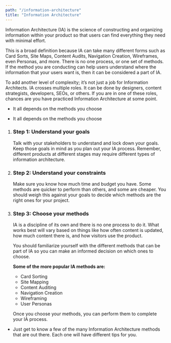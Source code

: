 ```yaml
---
path: "/information-architecture"
title: "Information Architecture"
---
```






<MethodLayout pageTitle={props.pageContext.frontmatter.title} method={currentMethod}>
  <SEO title={props.pageContext.frontmatter.title} />

<MethodSectionWhatIs method={currentMethod} title="What is Information Architecture?">
  <p>
    Information Architecture (IA) is the science of constructing and organizing information within your product so that users can find everything they need with minimal effort. 
    </p>
  <p>
  This is a broad definition because IA can take many different forms such as Card Sorts, Site Maps, Content Audits, Navigation Creation, Wireframes, even Personas, and more. There is no one process, or one set of methods. If the method you are conducting can help users understand where the information that your users want is, then it can be considered a part of IA.
  </p>
  <p>
  To add another level of complexity; it’s not just a job for Information Architects. IA crosses multiple roles. It can be done by designers, content strategists, developers, SEOs, or others. If you are in one of these roles, chances are you have practiced Information Architecture at some point.
  </p>
</MethodSectionWhatIs>

<MethodSectionNeeds title="What do you need for Information Architecture?">
  <MethodSectionNeedsPartial type="time">
    <ul>
      <li>It all depends on the methods you choose</li>
    </ul>
  </MethodSectionNeedsPartial>
  <MethodSectionNeedsPartial type="materials">
    <ul>
      <li>It all depends on the methods you choose</li>
    </ul>

  </MethodSectionNeedsPartial>
</MethodSectionNeeds>

<MethodSectionSteps method={currentMethod} title="How do you practice Information Architecture?">
  <ol>
    <li>
      <h3>Step 1: Understand your goals</h3>
      <p>
        Talk with your stakeholders to understand and lock down your goals. Keep those goals in mind as you plan out your IA process. Remember, different products at different stages may require different types of information architecture. 
      </p>
    </li>
    <li>
      <h3>Step 2: Understand your constraints</h3>
      <p>
      Make sure you know how much time and budget you have. Some methods are quicker to perform than others, and some are cheaper. You should weigh this against your goals to decide which methods are the right ones for your project.
      </p>  
    </li>
    <li>
      <h3>Step 3: Choose your methods</h3>
      <p>
        IA is a discipline of its own and there is no one process to do it. What works best will vary based on things like how often content is updated, how much content there is, and how visitors use the product.
        </p>
        <p> 
        You should familiarize yourself with the different methods that can be part of IA so you can make an informed decision on which ones to choose.
      </p>
        <p><strong>Some of the more popular IA methods are:</strong></p>
      <ul>
        <li><Link to="/card-sorting">Card Sorting</Link></li>
        <li>Site Mapping</li>
        <li>Content Auditing</li>
        <li>Navigation Creation</li>
        <li><Link to="/wireframes">Wireframing</Link></li>
        <li>User Personas</li>
      </ul>
      <p>
        Once you choose your methods, you can perform them to complete your IA process.
      </p>
    </li>
  </ol>
</MethodSectionSteps>

<MethodSectionTips method={currentMethod} title="Tips for great Information Architecture">
  <ul>
    <li>
    Just get to know a few of the many Information Architecture methods that are out there. Each one will have different tips for you.
    </li>
  </ul>
</MethodSectionTips>

<MethodSectionResources method={currentMethod} />

</MethodLayout>
